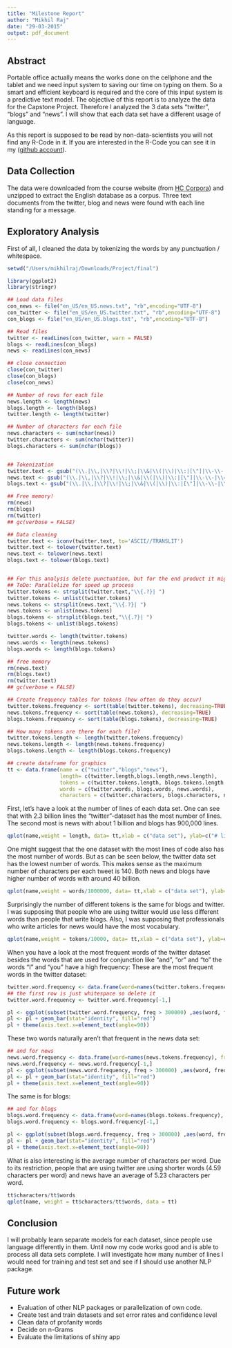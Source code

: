 ```yaml
---
title: "Milestone Report"
author: "Mikhil Raj"
date: "29-03-2015"
output: pdf_document
---
```

## Abstract 

Portable office actually means the works done on the cellphone and the tablet and we need input system to saving our time on typing on them. So a smart and efficient keyboard is required and the core of this input system is a predictive text model. The objective of this report is to analyze the data for the Capstone Project. Therefore I analyzed the 3 data sets "twitter", "blogs" and "news". I will show that each data set have a different usage of language.

As this report is supposed to be read by non-data-scientists you will not find any R-Code in it. If you are interested in the R-Code you can see it in my ([github account](https://github.com/mikhilraj/Data_Science_Capstone)).

## Data Collection

The data were downloaded from the course website (from [HC Corpora](www.corpora.heliohost.org)) and unzipped to extract the English database as a corpus. Three text documents from the twitter, blog and news were found with each line standing for a message.

## Exploratory Analysis
First of all, I cleaned the data by tokenizing the words by any punctuation / whitespace.

```r
setwd("/Users/mikhilraj/Downloads/Project/final")

library(ggplot2)
library(stringr)

## Load data files
con_news <- file("en_US/en_US.news.txt", "rb",encoding="UTF-8")
con_twitter <- file("en_US/en_US.twitter.txt", "rb",encoding="UTF-8")
con_blogs <- file("en_US/en_US.blogs.txt", "rb",encoding="UTF-8")

## Read files
twitter <- readLines(con_twitter, warn = FALSE)
blogs <- readLines(con_blogs)
news <- readLines(con_news)

## close connection
close(con_twitter)
close(con_blogs)
close(con_news)

## Number of rows for each file
news.length <- length(news)
blogs.length <- length(blogs)
twitter.length <- length(twitter)

## Number of characters for each file
news.characters <- sum(nchar(news))
twitter.characters <- sum(nchar(twitter))
blogs.characters <- sum(nchar(blogs))


## Tokenization
twitter.text <- gsub("(\\.|\\,|\\?|\\!|\\;|\\&|\\(|\\)|\\:|[\"]|\\-\\-|\\=| \\- |\\#| \\'|\\' )","{\\1}",twitter)
news.text <- gsub("(\\.|\\,|\\?|\\!|\\;|\\&|\\(|\\)|\\:|[\"]|\\-\\-|\\=| \\- |\\#| \\'|\\' )","{\\1}",news)
blogs.text <- gsub("(\\.|\\,|\\?|\\!|\\;|\\&|\\(|\\)|\\:|[\"]|\\-\\-|\\=| \\- |\\#| \\'|\\' )","{\\1}",blogs)

## Free memory!
rm(news)
rm(blogs)
rm(twitter)
## gc(verbose = FALSE)

## Data cleaning
twitter.text <- iconv(twitter.text, to='ASCII//TRANSLIT')
twitter.text <- tolower(twitter.text)
news.text <- tolower(news.text)
blogs.text <- tolower(blogs.text)


## For this analysis delete punctuation, but for the end product it might be reasonable to keep them.
## ToDo: Parallelize for speed up process
twitter.tokens <- strsplit(twitter.text,"\\{.?}| ")
twitter.tokens <- unlist(twitter.tokens)
news.tokens <- strsplit(news.text,"\\{.?}| ")
news.tokens <- unlist(news.tokens)
blogs.tokens <- strsplit(blogs.text,"\\{.?}| ")
blogs.tokens <- unlist(blogs.tokens)

twitter.words <- length(twitter.tokens)
news.words <- length(news.tokens)
blogs.words <- length(blogs.tokens)

## free memory
rm(news.text)
rm(blogs.text)
rm(twitter.text)
## gc(verbose = FALSE)

## Create frequency tables for tokens (how often do they occur)
twitter.tokens.frequency <- sort(table(twitter.tokens), decreasing=TRUE)
news.tokens.frequency <- sort(table(news.tokens), decreasing=TRUE)
blogs.tokens.frequency <- sort(table(blogs.tokens), decreasing=TRUE)

## How many tokens are there for each file?
twitter.tokens.length <- length(twitter.tokens.frequency)
news.tokens.length <- length(news.tokens.frequency)
blogs.tokens.length <- length(blogs.tokens.frequency)

## create dataframe for graphics
tt <- data.frame(name = c("twitter","blogs","news"), 
                 length= c(twitter.length,blogs.length,news.length),
                 tokens = c(twitter.tokens.length, blogs.tokens.length, news.tokens.length),
                 words = c(twitter.words, blogs.words, news.words),
                 characters = c(twitter.characters, blogs.characters, news.characters))
```

First, let's have a look at the number of lines of each data set. One can see that with 2.3 billion lines the "twitter"-dataset has the most number of lines. The second most is news with about 1 billion and blogs has 900,000 lines.

```r
qplot(name,weight = length, data= tt,xlab = c("data set"), ylab=c("# lines"), geom = "bar")
```

One might suggest that the one dataset with the most lines of code also has the most number of words. But as can be seen below, the twitter data set has the lowest number of words. This makes sense as the maximum number of characters per each tweet is 140. Both news and blogs have higher number of words with around 40 billion.

```r
qplot(name,weight = words/1000000, data= tt,xlab = c("data set"), ylab=c("# words (in billion)"), geom = "bar")
```

Surprisingly the number of different tokens is the same for blogs and twitter. I was supposing that people who are using twitter would use less different words than people that write blogs. Also, I was supposing that professionals who write articles for news would have the most vocabulary.

```r
qplot(name,weight = tokens/10000, data= tt,xlab = c("data set"), ylab=c("# different tokens (in ten thousand)"), geom = "bar")
```

When you have a look at the most frequent words of the twitter dataset besides the words that are used for conjunction like "and", "or" and "to" the words "I" and "you" have a high frequency:
These are the most frequent words in the twitter dataset:

```r
twitter.word.frequency <- data.frame(word=names(twitter.tokens.frequency), freq=twitter.tokens.frequency)
## the first row is just whitespace so delete it
twitter.word.frequency <- twitter.word.frequency[-1,]

pl <- ggplot(subset(twitter.word.frequency, freq > 300000) ,aes(word, freq),title = "Twitter most frequent words")
pl <- pl + geom_bar(stat="identity", fill="red")
pl + theme(axis.text.x=element_text(angle=90))
```

These two words naturally aren't that frequent in the news data set:

```r
## and for news
news.word.frequency <- data.frame(word=names(news.tokens.frequency), freq=news.tokens.frequency)
news.word.frequency <- news.word.frequency[-1,]
pl <- ggplot(subset(news.word.frequency, freq > 300000) ,aes(word, freq),title = "News most frequent words")
pl <- pl + geom_bar(stat="identity", fill="red")
pl + theme(axis.text.x=element_text(angle=90))
```

The same is for blogs:

```r
## and for blogs
blogs.word.frequency <- data.frame(word=names(blogs.tokens.frequency), freq=blogs.tokens.frequency)
blogs.word.frequency <- blogs.word.frequency[-1,]

pl <- ggplot(subset(blogs.word.frequency, freq > 300000) ,aes(word, freq),title = "Blogs most frequent words")
pl <- pl + geom_bar(stat="identity", fill="red")
pl + theme(axis.text.x=element_text(angle=90))
```

What is also interesting is the average number of characters per word. Due to its restriction, people that are using twitter are using shorter words (4.59 characters per word) and news have an average of 5.23 characters per word.


```r
tt$characters/tt$words
qplot(name, weight = tt$characters/tt$words, data = tt)
```


## Conclusion

I will probably learn separate models for each dataset, since people use language differently in them. Until now my code works good and is able to process all data sets complete. I will investigate how many number of lines I would need for training and test set and see if I should use another NLP package.

## Future work

* Evaluation of other NLP packages or parallelization of own code.
* Create test and train datasets and set error rates and confidence level
* Clean data of profanity words
* Decide on n-Grams
* Evaluate the limitations of shiny app